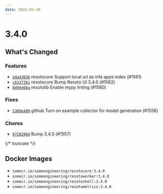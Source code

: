 ```yaml
---
date: 2023-04-28
---
```


# 3.4.0

## What's Changed

### Features

- [`a9a43036`](https://github.com/someengineering/resoto/commit/a9a43036) <span class="badge badge--secondary">resotocore</span> Support local url as infa apps index (#1561)
- [`c633f2b1`](https://github.com/someengineering/resoto/commit/c633f2b1) <span class="badge badge--secondary">resotocore</span> Bump Resoto UI 3.4.0 (#1562)
- [`8494e68a`](https://github.com/someengineering/resoto/commit/8494e68a) <span class="badge badge--secondary">resotolib</span> Enable mypy linting (#1560)

### Fixes

- [`5309e480`](https://github.com/someengineering/resoto/commit/5309e480) <span class="badge badge--secondary">github</span> Turn on example collector for model generation (#1558)

### Chores

- [`9720298d`](https://github.com/someengineering/resoto/commit/9720298d) Bump 3.4.0 (#1557)

{/* truncate */}

## Docker Images

- `somecr.io/someengineering/resotocore:3.4.0`
- `somecr.io/someengineering/resotoworker:3.4.0`
- `somecr.io/someengineering/resotoshell:3.4.0`
- `somecr.io/someengineering/resotometrics:3.4.0`
